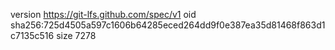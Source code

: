 version https://git-lfs.github.com/spec/v1
oid sha256:725d4505a597c1606b64285eced264dd9f0e387ea35d81468f863d1c7135c516
size 7278
